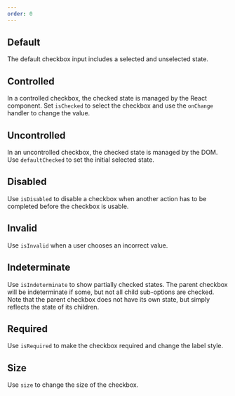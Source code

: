 ```yaml
---
order: 0
---
```



## Default

The default checkbox input includes a selected and unselected state.

<Example Component={CheckboxDefault} packageName="@atlaskit/checkbox" />

## Controlled

In a controlled checkbox, the checked state is managed by the React component. Set `isChecked` to select the checkbox and use the `onChange` handler to change the value.

<Example Component={CheckboxControlled} packageName="@atlaskit/checkbox" />

## Uncontrolled

In an uncontrolled checkbox, the checked state is managed by the DOM. Use `defaultChecked` to set the initial selected state.

<Example Component={CheckboxUncontrolled} packageName="@atlaskit/checkbox" />

## Disabled

Use `isDisabled` to disable a checkbox when another action has to be completed before the checkbox is usable.

<Example Component={CheckboxDisabled} packageName="@atlaskit/checkbox" />

## Invalid

Use `isInvalid` when a user chooses an incorrect value.

<Example Component={CheckboxInvalid} packageName="@atlaskit/checkbox" />

## Indeterminate

Use `isIndeterminate` to show partially checked states. The parent checkbox will be indeterminate if some, but not all child sub-options are checked. Note that the parent checkbox does not have its own state, but simply reflects the state of its children.

<Example Component={CheckboxIndeterminate} packageName="@atlaskit/checkbox" />

## Required

Use `isRequired` to make the checkbox required and change the label style.

<Example Component={CheckboxRequired} packageName="@atlaskit/checkbox" />

## Size

Use `size` to change the size of the checkbox.

<Example Component={CheckboxSizes} packageName="@atlaskit/checkbox" />
